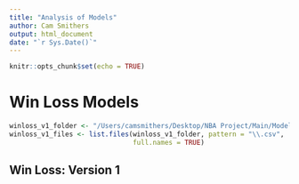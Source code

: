 ```yaml
---
title: "Analysis of Models"
author: Cam Smithers
output: html_document
date: "`r Sys.Date()`"
---
```


```r
knitr::opts_chunk$set(echo = TRUE)
```

# Win Loss Models

```r
winloss_v1_folder <- "/Users/camsmithers/Desktop/NBA Project/Main/Model Predictions/WinLoss1"
winloss_v1_files <- list.files(winloss_v1_folder, pattern = "\\.csv",
                               full.names = TRUE)
```

## Win Loss: Version 1

```r

```
